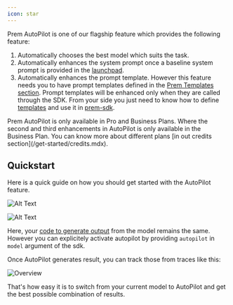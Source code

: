 ```yaml
---
icon: star
---
```


Prem AutoPilot is one of our flagship feature which provides the following feature:

1. Automatically chooses the best model which suits the task. 
2. Automatically enhances the system prompt once a baseline system prompt is provided in the [launchpad](/get-started/launchpad.mdx).
3. Automatically enhances the prompt template. However this feature needs you to have prompt templates defined in the [Prem Templates section](/get-started/prem-templates). Prompt templates will be enhanced only when they are called through the SDK. From your side you just need to know how to define [templates](/get-started/prem-templates) and use it in [prem-sdk](/get-started/sdk.mdx).

<Warning>
Prem AutoPilot is only available in Pro and Business Plans. Where the second and third enhancements in AutoPilot is only available in the Business Plan. You can know more about different plans [in out credits section](/get-started/credits.mdx). 
</Warning>

## Quickstart 

Here is a quick guide on how you should get started with the AutoPilot feature. 

  <Steps>
    <Step title="Go to Launchpad and switch to AutoPilot">

![Alt Text](https://static.premai.io/prem-saas-docs/autopilot-guide/autopilotView.gif)

</Step>

<Step title="Try out how AutoPilot works in chat">

![Alt Text](https://static.premai.io/prem-saas-docs/autopilot-guide/autopilotLaunchpad.gif)
</Step>

<Step title="Try out on SDK and see traces generated from AutoPilot">

Here, your [code to generate output](/get-started/sdk.mdx) from the model remains the same. However you can explicitely activate autopilot by providing `autopilot` in `model` argument of the sdk. 

Once AutoPilot generates result, you can track those from traces like this: 

<img
  src="images/autopilot_trace.png"
  alt="Overview"
/>

</Step>

</Steps>

That's how easy it is to switch from your current model to AutoPilot and get the best possible combination of results. 